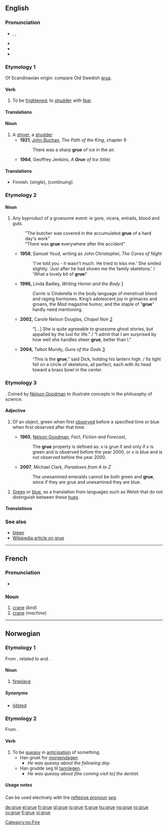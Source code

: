 {{was wotd|2009|May|14}}
{{also|Grue}}
==English==

===Pronunciation===
* {{enPR|gro͞o}}, {{IPA|/gruː/}}, {{SAMPA|/gru:/}}
* {{audio|en-us-grue.ogg|Audio (US)}}
* {{rhymes|uː}}
* {{homophones|grew}}

===Etymology 1===
Of Scandinavian origin: compare Old Swedish [[grua]].

====Verb====
{{en-verb|gru|ing}}

# {{intransitive|archaic}} To be [[frightened]]; to [[shudder]] with [[fear]].

====Translations====
{{trans-see|shudder}}

====Noun====
{{en-noun}}

# A [[shiver]], a [[shudder]]
#* '''1921''', [[w:John Buchan|John Buchan]], ''The Path of the King'', chapter 9
#*: There was a sharp '''grue''' of ice in the air.
#* '''1964''', Geoffrey Jenkins, ''A '''Grue''' of Ice'' (title)

====Translations====
{{trans-top|shiver}}
* Finnish: {{t|fi|värähdys}} (''single''), {{t-|fi|värinä}} (''continuing'')
{{trans-mid}}
{{trans-bottom}}

===Etymology 2===
{{back-form|gruesome}}

====Noun====
{{en-noun|-}}

# Any byproduct of a gruesome event: ''ie'' gore, vicera, entrails, blood and guts.
#: "The butcher was covered in the accumulated '''grue''' of a hard day's work"
#: "There was '''grue''' everywhere after the accident"
#* '''1958''', Samuel Youd, writing as John Christopher, ''The Caves of Night''
#*: 'I've told you - it wasn't much. He tried to kiss me.' She smiled slightly. 'Just after he had shown me the family skeletons.' / 'What a lovely bit of '''grue'''!'
#* '''1996,''' Linda Badley, ''Writing Horror and the Body'' [http://print.google.com/print?hl=en&id=iaHQorgoqd4C&pg=PA39&lpg=PA39&sig=0unz5oiZA5IURViNe75MsU7vHG4]
#*: ''Carrie'' is Cinderella in the body language of menstrual blood and raging hormones. King’s adolescent joy in grimaces and groans, the ''Mad'' magazine humor, and the staple of “'''grue'''” hardly need mentioning.
#* '''2002,''' Carole Nelson Douglas, ''Chapel Noir'' [http://print.google.com/print?hl=en&id=ZZu4sl0P1EAC&pg=PA336&lpg=PA336&sig=dPR0ntE54xw-h3m6fByM0fgJiuc]
#*: “[...] She is quite agreeable to gruesome ghost stories, but appalled by the lust for life.” / “I admit that I am surprised by how well she handles sheer '''grue''', better than I.”
#* '''2004,''' Talbot Mundy, ''Guns of the Gods'' [http://print.google.com/print?hl=en&id=PUCcyz2L1iwC&pg=PA244&lpg=PA244&sig=REDDP_txW9FrUWEogxny6lZ4wUo]
#*: “This is the '''grue''',” said Dick, holding his lantern high. / Its light fell on a circle of skeletons, all perfect, each with its head toward a brass bowl in the center.

===Etymology 3===
{{blend|green|blue}}. Coined by [[w:Nelson_Goodman|Nelson Goodman]] to illustrate concepts in the philosophy of science.

====Adjective====
{{en-adj|-}}

# {{philosophy}} Of an object, green when first [[observe]]d before a specified time or blue when first observed after that time.
#* '''1965''', [[w:Nelson Goodman|Nelson Goodman]], ''Fact, Fiction and Forecast'',
#*: The '''grue''' property is defined as: ''x'' is grue if and only if ''x'' is green and is observed before the year 2000, or ''x'' is blue and is not observed before the year 2000.
#* '''2007''', Michael Clark, ''Paradoxes from A to Z‎''
#*: The unexamined emeralds cannot be both green and '''grue''', since if they are grue and unexamined they are blue.
# {{linguistics}} [[green|Green]] or [[blue]], as a translation from languages such as Welsh that do not distinguish between these [[hue]]s.

=====Translations=====
{{trans-top|philosophy: of an object that is first green, then blue}}
{{trans-mid}}
{{trans-bottom}}

{{trans-top|linguistics: green or blue in languages that do not distinguish the two colors}}
{{trans-mid}}
{{trans-bottom}}

===See also===
* [[bleen]]
* [[w:grue|Wikipedia article on grue]]

----

==French==

===Pronunciation===
* {{audio|Fr-grue.ogg|audio}}

===Noun===
{{fr-noun|f}}

# [[crane]] (''bird'')
# [[crane]] (''machine'')

----

==Norwegian==

===Etymology 1===
From {{LG.|no}}, related to {{term|gruve||mine}} and {{term|grav||grave}}.

====Noun====
{{no-noun-c|gru}}

# [[fireplace]]

=====Synonyms=====
* [[ildsted]]

===Etymology 2===
From {{LG.|no}}.

====Verb====
{{no-verb-1|gru}}
{{no-verb-4|gru}}

# To be [[queasy]] in [[anticipation]] of something.
#* Han gruet for [[morgendagen]].
#** ''He was queasy about the following day.''
#* Han grudde seg til [[tannlege]]n.
#** ''He was queasy about [the coming visit to] the dentist.''

=====Usage notes=====
Can be used electively with the [[reflexive pronoun]] ''[[seg]]''.

[[Category:no:Fire]]

[[de:grue]]
[[el:grue]]
[[fr:grue]]
[[gl:grue]]
[[io:grue]]
[[lt:grue]]
[[hu:grue]]
[[no:grue]]
[[ro:grue]]
[[ru:grue]]
[[fi:grue]]
[[vi:grue]]